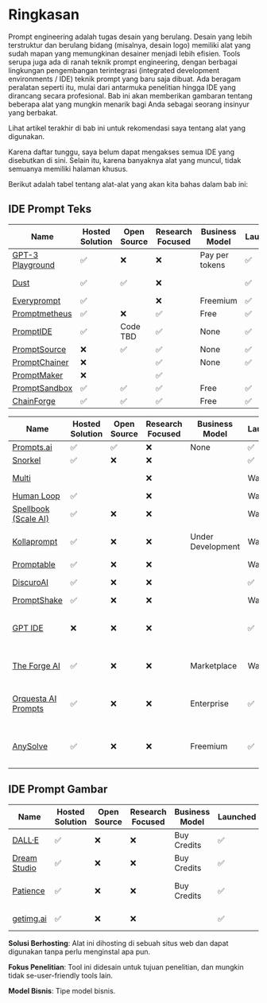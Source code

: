 
# Ringkasan

Prompt engineering adalah tugas desain yang berulang. Desain yang lebih terstruktur dan berulang bidang (misalnya, desain logo) memiliki alat yang sudah mapan yang memungkinan desainer menjadi lebih efisien. Tools serupa juga ada di ranah teknik prompt engineering, dengan berbagai lingkungan pengembangan terintegrasi (integrated development environments / IDE) teknik prompt yang baru saja dibuat. Ada beragam peralatan seperti itu, mulai dari antarmuka penelitian hingga IDE yang dirancang secara profesional. Bab ini akan memberikan gambaran tentang beberapa alat yang mungkin menarik bagi Anda sebagai seorang insinyur yang berbakat.

Lihat artikel terakhir di bab ini untuk rekomendasi saya tentang alat yang digunakan.

Karena daftar tunggu, saya belum dapat mengakses semua IDE yang disebutkan di sini. Selain itu, karena banyaknya alat yang muncul, tidak semuanya memiliki halaman khusus.

Berikut adalah tabel tentang alat-alat yang akan kita bahas dalam bab ini:

## IDE Prompt Teks

| Name                                                                | Hosted Solution | Open Source | Research Focused | Business Model | Launched | Modalities | Supported Providers |
| ------------------------------------------------------------------- | --------------- | ----------- | ---------------- | -------------- | -------- | ---------- | ------------------- |
| [GPT-3 Playground](https://beta.openai.com/docs/quickstart)         | ✅              | ❌          | ❌               | Pay per tokens | ✅       | Teks       | OpenAI              |
| [Dust](https://dust.tt/)                                            | ✅              | ✅          | ❌               |                | ✅       | Text       | OpenAI, Cohere      |
| [Everyprompt](https://www.everyprompt.com)                          | ✅              |             | ❌               | Freemium       | ✅       | Text       | OpenAI              |
| [Promptmetheus](https://promptmetheus.com)                          | ✅              | ❌          | ✅               | Free           | ✅       | Text       | OpenAI              |
| [PromptIDE](https://prompt.vizhub.ai)                               | ✅              | Code TBD    | ✅               | None           | ✅       | Text       |                     |
| [PromptSource](https://github.com/bigscience-workshop/promptsource) | ❌              | ✅          | ✅               | None           | ✅       | Text       |                     |
| [PromptChainer](https://arxiv.org/pdf/2203.06566.pdf)               | ❌              |             | ✅               | None           | ✅       | Text       |                     |
| [PromptMaker](https://dl.acm.org/doi/abs/10.1145/3491101.3503564)   | ❌              |             | ✅               |                |          | Text       |                     |
| [PromptSandbox](https://promptsandbox.io)                           | ✅              | ✅          | ✅               | Free           | ✅       | Text       | OpenAI              |
| [ChainForge](https://github.com/ianarawjo/ChainForge)               | ✅              | ✅          | ✅               | Free           | ✅       | Text       | OpenAI              |

| Name                                                                  | Hosted Solution | Open Source | Research Focused | Business Model    | Launched  | Modalities                 | Supported Providers                 |
| --------------------------------------------------------------------- | --------------- | ----------- | ---------------- | ----------------- | --------- | -------------------------- | ----------------------------------- |
| [Prompts.ai](https://prompts.ai/)                                     | ✅              | ✅          | ❌               | None              | ✅        | Text                       | OpenAI                              |
| [Snorkel](https://snorkel.ai/snorkel-flow-platform/foundation-model/) | ✅              | ❌          | ❌               |                   | ✅        | Teks                       |                                     |
| [Multi](https://www.multi.tech)                                       |                 |             | ❌               |                   | Wait list | Text, Image                |                                     |
| [Human Loop](https://humanloop.com)                                   | ✅              |             | ❌               |                   | Wait list | Text                       |                                     |
| [Spellbook (Scale AI)](https://scale.com/spellbook)                   | ✅              | ❌          | ❌               |                   | Wait list | Text                       |                                     |
| [Kollaprompt](https://kollaprompt.com)                                | ✅              | ❌          | ❌               | Under Development | Wait list | Text, Image, Audio         | OpenAI, Stable Diffusion            |
| [Promptable](https://promptable.ai/projects/default/workspace)        | ✅              | ❌          | ❌               |                   | Wait list | Text                       | OpenAI                              |
| [DiscuroAI](https://www.discuro.com)                                  | ✅              | ❌          | ❌               |                   | ✅        | Text, Image                | OpenAI                              |
| [PromptShake](https://promptshake.com/?ref=producthunt)               | ✅              | ❌          | ❌               |                   | Wait list | Text                       |                                     |
| [GPT IDE](https://gptide.com)                                         | ❌              | ❌          | ❌               |                   | ✅        | Text, images + audio later | OpenAI, later Stability.AI and more |
| [The Forge AI](https://theforgeai.com/)                               | ✅              | ❌          | ❌               | Marketplace       | Wait list | Text, Images               | OpenAI, Stable Diffusion            |
| [Orquesta AI Prompts](https://orquesta.cloud/platform/ai-llm-prompts) | ✅              | ❌          | ❌               | Enterprise        | ✅        | Text                       | Custom, Public, Private LLMs        |
| [AnySolve](https://www.anysolve.ai/)                                  | ✅              | ❌          | ❌               | Freemium          | ✅        | Text, images + audio later | OpenAI, Stability.AI dan lainnya    |

## IDE Prompt Gambar

| Name                                              | Hosted Solution | Open Source | Research Focused | Business Model | Launched | Modalities           | Supported Providers      |
| ------------------------------------------------- | --------------- | ----------- | ---------------- | -------------- | -------- | -------------------- | ------------------------ |
| [DALL·E](https://labs.openai.com)                 | ✅              | ❌          | ❌               | Buy Credits    | ✅       | Text2Image           | OpenAI DALLE             |
| [Dream Studio](https://beta.dreamstudio.ai/dream) | ✅              | ❌          | ❌               | Buy Credits    | ✅       | Text2Image           | Stable Diffusion         |
| [Patience](https://www.patience.ai/faq)           | ✅              | ❌          | ❌               | Buy Credits    | ✅       | Text2Image           | Stable Diffusion, OpenAI |
| [getimg.ai](https://getimg.ai/guides)             | ✅              | ❌          | ❌               |                | ✅       | Text2Image, AIEditor |                          |

**Solusi Berhosting**: Alat ini dihosting di sebuah situs web dan dapat digunakan tanpa perlu menginstal apa pun.

**Fokus Penelitian**: Tool ini didesain untuk tujuan penelitian, dan mungkin tidak se-user-friendly tools lain.

**Model Bisnis**: Tipe model bisnis.
